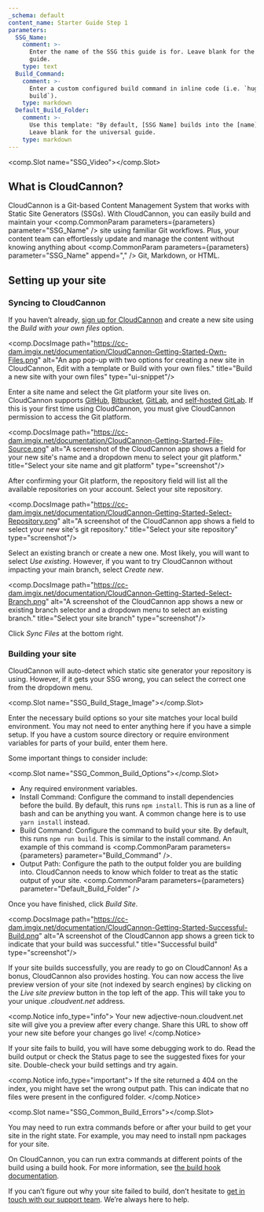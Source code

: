 ```yaml
---
_schema: default
content_name: Starter Guide Step 1
parameters:
  SSG_Name:
    comment: >-
      Enter the name of the SSG this guide is for. Leave blank for the universal
      guide.
    type: text
  Build_Command:
    comment: >-
      Enter a custom configured build command in inline code (i.e. `hugo
      build`).
    type: markdown
  Default_Build_Folder:
    comment: >-
      Use this template: "By default, [SSG Name] builds into the [name] folder."
      Leave blank for the universal guide.
    type: markdown
---
```

<comp.Slot name="SSG_Video"></comp.Slot>

## What is CloudCannon?

CloudCannon is a Git-based Content Management System that works with Static Site Generators (SSGs). With CloudCannon, you can easily build and maintain your <comp.CommonParam parameters={parameters} parameter="SSG_Name" /> site using familiar Git workflows. Plus, your content team can effortlessly update and manage the content without knowing anything about <comp.CommonParam parameters={parameters} parameter="SSG_Name" append="," /> Git, Markdown, or HTML.

## Setting up your site

### Syncing to CloudCannon

If you haven’t already, <a target="_blank" rel="noopener" href="https://app.cloudcannon.com/register">sign up for CloudCannon</a> and create a new site using the *Build with your own files* option.

<comp.DocsImage path="https://cc-dam.imgix.net/documentation/CloudCannon-Getting-Started-Own-Files.png" alt="An app pop-up with two options for creating a new site in CloudCannon, Edit with a template or Build with your own files." title="Build a new site with your own files" type="ui-snippet"/>

Enter a site name and select the Git platform your site lives on. CloudCannon supports <a target="_blank" rel="noopener" href="https://cloudcannon.com/documentation/articles/connecting-a-github-repository-as-your-source/">GitHub</a>, <a target="_blank" rel="noopener" href="https://cloudcannon.com/documentation/articles/connecting-a-bitbucket-respository-as-your-source/">Bitbucket</a>, <a target="_blank" rel="noopener" href="https://cloudcannon.com/documentation/articles/connecting-a-gitlab-respository-as-your-source/">GitLab</a>, and <a target="_blank" rel="noopener" href="https://cloudcannon.com/documentation/articles/connecting-a-self-hosted-gitlab-repository-as-your-source/">self-hosted GitLab</a>. If this is your first time using CloudCannon, you must give CloudCannon permission to access the Git platform.

<comp.DocsImage path="https://cc-dam.imgix.net/documentation/CloudCannon-Getting-Started-File-Source.png" alt="A screenshot of the CloudCannon app shows a field for your new site's name and a dropdown menu to select your git platform." title="Select your site name and git platform" type="screenshot"/>

After confirming your Git platform, the repository field will list all the available repositories on your account. Select your site repository.

<comp.DocsImage path="https://cc-dam.imgix.net/documentation/CloudCannon-Getting-Started-Select-Repository.png" alt="A screenshot of the CloudCannon app shows a field to select your new site's git repository." title="Select your site repository" type="screenshot"/>

Select an existing branch or create a new one. Most likely, you will want to select *Use existing*. However, if you want to try CloudCannon without impacting your main branch, select *Create new*.

<comp.DocsImage path="https://cc-dam.imgix.net/documentation/CloudCannon-Getting-Started-Select-Branch.png" alt="A screenshot of the CloudCannon app shows a new or existing branch selector and a dropdown menu to select an existing branch." title="Select your site branch" type="screenshot"/>

Click *Sync Files* at the bottom right.

### Building your site

CloudCannon will auto-detect which static site generator your repository is using. However, if it gets your SSG wrong, you can select the correct one from the dropdown menu.

<comp.Slot name="SSG_Build_Stage_Image"></comp.Slot>

Enter the necessary build options so your site matches your local build environment. You may not need to enter anything here if you have a simple setup. If you have a custom source directory or require environment variables for parts of your build, enter them here.

Some important things to consider include:

<comp.Slot name="SSG_Common_Build_Options"></comp.Slot>

* Any required environment variables.
* Install Command: Configure the command to install dependencies before the build. By default, this runs `npm install`. This is run as a line of bash and can be anything you want. A common change here is to use `yarn install` instead.
* Build Command: Configure the command to build your site. By default, this runs `npm run build`. This is similar to the install command. An example of this command is <comp.CommonParam parameters={parameters} parameter="Build_Command" />.
* Output Path: Configure the path to the output folder you are building into. CloudCannon needs to know which folder to treat as the static output of your site. <comp.CommonParam parameters={parameters} parameter="Default_Build_Folder" />

Once you have finished, click *Build Site*.

<comp.DocsImage path="https://cc-dam.imgix.net/documentation/CloudCannon-Getting-Started-Successful-Build.png" alt="A screenshot of the CloudCannon app shows a green tick to indicate that your build was successful." title="Successful build" type="screenshot"/>

If your site builds successfully, you are ready to go on CloudCannon! As a bonus, CloudCannon also provides hosting. You can now access the live preview version of your site (not indexed by search engines) by clicking on the *Live site preview* button in the top left of the app. This will take you to your unique *.cloudvent.net* address.

<comp.Notice info_type="info">
  Your new adjective-noun.cloudvent.net site will give you a preview after every change. Share this URL to show off your new site before your changes go live!
</comp.Notice>

If your site fails to build, you will have some debugging work to do. Read the build output or check the Status page to see the suggested fixes for your site. Double-check your build settings and try again.

<comp.Notice info_type="important">
  If the site returned a 404 on the index, you might have set the wrong output path. This can indicate that no files were present in the configured folder.
</comp.Notice>

<comp.Slot name="SSG_Common_Build_Errors"></comp.Slot>

You may need to run extra commands before or after your build to get your site in the right state. For example, you may need to install npm packages for your site.

On CloudCannon, you can run extra commands at different points of the build using a build hook. For more information, see <a target="_blank" rel="noopener" href="https://cloudcannon.com/documentation/articles/extending-your-build-process-with-hooks/">the build hook documentation</a>.

If you can’t figure out why your site failed to build, don’t hesitate to <a target="_blank" rel="noopener" href="https://cloudcannon.com/documentation/support/">get in touch with our support team</a>. We’re always here to help.